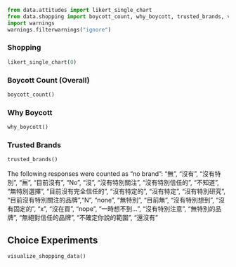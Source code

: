 ```python
from data.attitudes import likert_single_chart
from data.shopping import boycott_count, why_boycott, trusted_brands, visualize_shopping_data
import warnings
warnings.filterwarnings("ignore")
```

### Shopping

```python
likert_single_chart(0)
```

### Boycott Count (Overall)
```python
boycott_count()
```

### Why Boycott
```python
why_boycott()
```

### Trusted Brands
```python
trusted_brands()
```

The following responses were counted as "no brand": "無", "沒有", "沒有特別", "🈚️", "目前沒有", "No", "沒", "沒有特別關注", "沒有特別信任的", "不知道", "無特別選擇", "目前沒有完全信任的", "沒有特定的", "沒有特定", "沒有特別研究", "目前沒有特別關注的品牌","N", "none", "無特別", "目前無", "沒有特別想到", "沒有固定的", "x", "沒在買", "nope", "一時想不到…", "沒有特別注意", "無特別的品牌", "無絕對信任的品牌", "不確定你說的範圍", "還沒有"

## Choice Experiments
```python
visualize_shopping_data()
```


